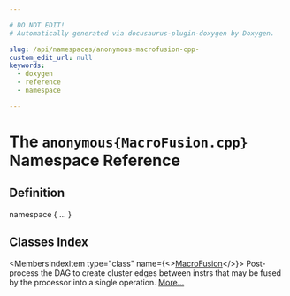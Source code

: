 ```yaml
---

# DO NOT EDIT!
# Automatically generated via docusaurus-plugin-doxygen by Doxygen.

slug: /api/namespaces/anonymous-macrofusion-cpp-
custom_edit_url: null
keywords:
  - doxygen
  - reference
  - namespace

---
```





# The `anonymous{MacroFusion.cpp}` Namespace Reference

<DoxygenPage pluginConfig={pluginConfig}>



## Definition

<CodeBlock>namespace &#123; ... &#125;</CodeBlock>

## Classes Index

<MembersIndex>

<MembersIndexItem
  type="class"
  name={<><a href="/docs/api/classes/anonymous-namespace-macrofusion-cpp-/macrofusion">MacroFusion</a></>}>
Post-process the DAG to create cluster edges between instrs that may be fused by the processor into a single operation. <a href="/docs/api/classes/anonymous-namespace-macrofusion-cpp-/macrofusion/#details">More...</a>
</MembersIndexItem>

</MembersIndex>


</DoxygenPage>
